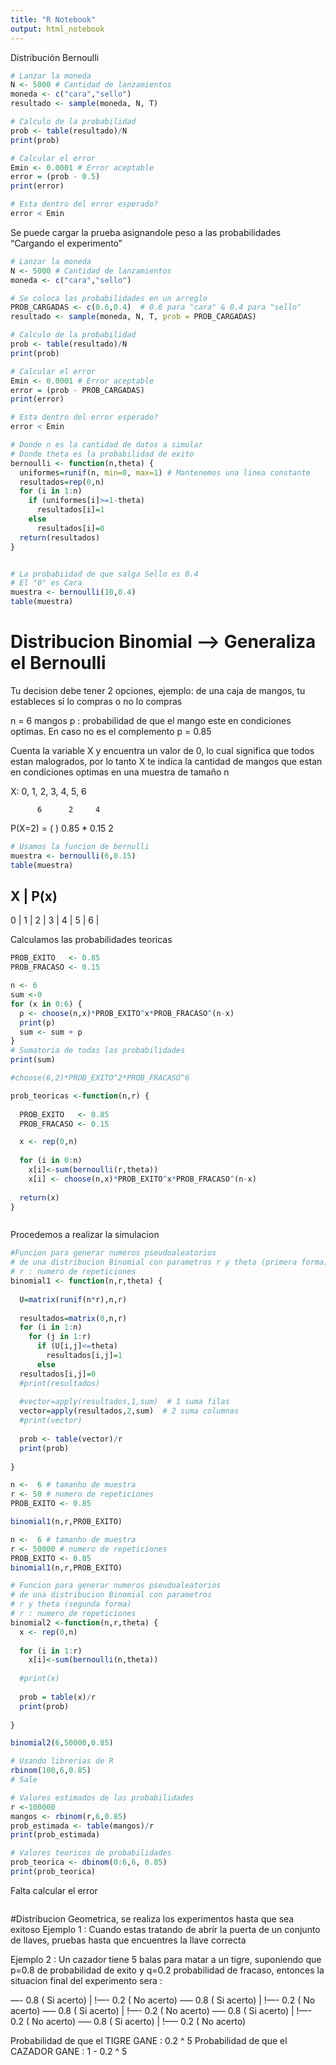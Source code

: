 ```yaml
---
title: "R Notebook"
output: html_notebook
---
```


Distribución Bernoulli
```r

# Lanzar la moneda
N <- 5000 # Cantidad de lanzamientos
moneda <- c("cara","sello")
resultado <- sample(moneda, N, T)

# Calculo de la probabilidad
prob <- table(resultado)/N
print(prob)

# Calcular el error
Emin <- 0.0001 # Error aceptable
error = (prob - 0.5)
print(error)

# Esta dentro del error esperado?
error < Emin

```
Se puede cargar la prueba asignandole peso a las probabilidades
"Cargando el experimento"

```r

# Lanzar la moneda
N <- 5000 # Cantidad de lanzamientos
moneda <- c("cara","sello")

# Se coloca las probabilidades en un arreglo
PROB_CARGADAS <- c(0.6,0.4)  # 0.6 para "cara" & 0.4 para "sello"
resultado <- sample(moneda, N, T, prob = PROB_CARGADAS)

# Calculo de la probabilidad
prob <- table(resultado)/N
print(prob)

# Calcular el error
Emin <- 0.0001 # Error aceptable
error = (prob - PROB_CARGADAS)
print(error)

# Esta dentro del error esperado?
error < Emin
```
```r

# Donde n es la cantidad de datos a simular
# Donde theta es la probabilidad de exito
bernoulli <- function(n,theta) {
  uniformes=runif(n, min=0, max=1) # Mantenemos una linea constante 
  resultados=rep(0,n)
  for (i in 1:n) 
    if (uniformes[i]>=1-theta) 
      resultados[i]=1
    else 
      resultados[i]=0
  return(resultados) 
}


# La probabiidad de que salga Sello es 0.4
# El "0" es Cara 
muestra <- bernoulli(10,0.4)
table(muestra)

```

# Distribucion Binomial --> Generaliza el Bernoulli

Tu decision debe tener 2 opciones, ejemplo: de una caja de mangos, tu estableces si  lo compras o no lo compras

n = 6 mangos
p : probabilidad de que el mango este en condiciones optimas. En caso no es el complemento
p = 0.85 

Cuenta la variable X y encuentra un valor de 0, lo cual significa que todos estan malogrados, por lo tanto X te indica la cantidad de mangos que estan en condiciones optimas en una muestra de tamaño n

X: 0, 1, 2, 3, 4, 5, 6

          6      2     4
P(X=2) = ( ) 0.85 * 0.15
          2

```r
# Usamos la funcion de bernulli
muestra <- bernoulli(6,0.15)
table(muestra)
```

X | P(x)
-------
0 | 
1 | 
2 | 
3 | 
4 | 
5 | 
6 | 

Calculamos las probabilidades teoricas
```r
PROB_EXITO   <- 0.85
PROB_FRACASO <- 0.15

n <- 6
sum <-0
for (x in 0:6) {
  p <- choose(n,x)*PROB_EXITO^x*PROB_FRACASO^(n-x)
  print(p)
  sum <- sum + p
}
# Sumatoria de todas las probabilidades
print(sum)

#choose(6,2)*PROB_EXITO^2*PROB_FRACASO^6


```

```r
prob_teoricas <-function(n,r) {
  
  PROB_EXITO   <- 0.85
  PROB_FRACASO <- 0.15

  x <- rep(0,n)
  
  for (i in 0:n)
    x[i]<-sum(bernoulli(r,theta))
    x[i] <- choose(n,x)*PROB_EXITO^x*PROB_FRACASO^(n-x)
  
  return(x)
}



```


Procedemos a realizar la simulacion

```r
#Funcion para generar numeros pseudoaleatorios 
# de una distribucion Binomial con parametros r y theta (primera forma)
# r : numero de repeticiones
binomial1 <- function(n,r,theta) {
  
  U=matrix(runif(n*r),n,r)
  
  resultados=matrix(0,n,r)
  for (i in 1:n)
    for (j in 1:r)
      if (U[i,j]<=theta)
        resultados[i,j]=1  
      else 
  resultados[i,j]=0
  #print(resultados)
  
  #vector=apply(resultados,1,sum)  # 1 suma filas
  vector=apply(resultados,2,sum)  # 2 suma columnas
  #print(vector)
  
  prob <- table(vector)/r
  print(prob)
  
}

n <-  6 # tamanho de muestra
r <- 50 # numero de repeticiones
PROB_EXITO <- 0.85

binomial1(n,r,PROB_EXITO)

```
```r
n <-  6 # tamanho de muestra
r <- 50000 # numero de repeticiones
PROB_EXITO <- 0.85
binomial1(n,r,PROB_EXITO)

```

```r
# Funcion para generar numeros pseudoaleatorios 
# de una distribucion Binomial con parametros 
# r y theta (segunda forma)
# r : numero de repeticiones
binomial2 <-function(n,r,theta) {
  x <- rep(0,n)
  
  for (i in 1:r)
    x[i]<-sum(bernoulli(n,theta))
  
  #print(x)
  
  prob = table(x)/r
  print(prob)
  
}

binomial2(6,50000,0.85)

```

```r
# Usando librerias de R
rbinom(100,6,0.85)
# Sale
```

```r
# Valores estimados de las probabilidades
r <-100000
mangos <- rbinom(r,6,0.85)
prob_estimada <- table(mangos)/r
print(prob_estimada)

```
```r
# Valores teoricos de probabilidades
prob_teorica <- dbinom(0:6,6, 0.85)
print(prob_teorica)
```
Falta calcular el error
```r

```


#Distribucion Geometrica, se realiza los experimentos hasta que sea exitoso
Ejemplo 1 : Cuando estas tratando de abrir la puerta de un conjunto de llaves, pruebas hasta que encuentres la llave correcta

Ejemplo 2 : Un cazador tiene 5 balas para matar a un tigre, suponiendo que p=0.8 de probabilidad de exito y q=0.2 probabilidad de fracaso, entonces la situacion final del experimento sera :


---- 0.8  ( Si acerto)
 |
 !---- 0.2 ( No acerto) ----- 0.8  ( Si acerto)
                         |
                         !---- 0.2 ( No acerto) ----- 0.8  ( Si acerto)
                                                 |
                                                 !---- 0.2 ( No acerto) ----- 0.8  ( Si acerto)
                                                                          |
                                                                          !---- 0.2 ( No acerto) ----- 0.8  ( Si acerto)
                                                                                                   |
                                                                                                   !----- 0.2 ( No acerto)

Probabilidad de que el TIGRE GANE   :  0.2 ^ 5
Probabilidad de que el CAZADOR GANE :  1 -  0.2 ^ 5


```r

```







```r

```


